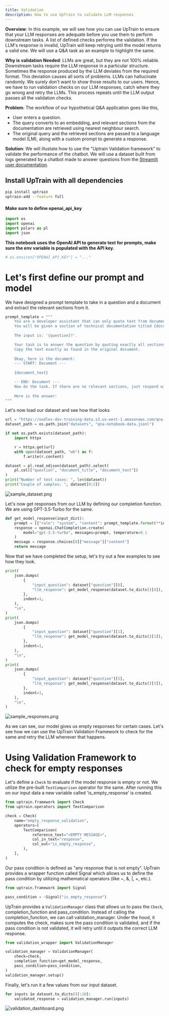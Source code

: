 ```yaml
---
title: Validation
description: How to use UpTrain to validate LLM responses
---
```



**Overview**: In this example, we will see how you can use UpTrain to ensure that your LLM responses are adequate before you use them to perform downstream tasks. A list of defined checks performs the validation. If the LLM's response is invalid, UpTrain will keep retrying until the model returns a valid one. We will use a Q&A task as an example to highlight the same.


**Why is validation Needed**: LLMs are great, but they are not 100% reliable. Downstream tasks require the LLM response in a particular structure. Sometimes the response produced by the LLM deviates from the required format. This deviation causes all sorts of problems. LLMs can hallucinate randomly. We surely don't want to show those results to our users. Hence, we have to run validation checks on our LLM responses, catch where they go wrong and retry the LLMs. This process repeats until the LLM output passes all the validation checks.


**Problem**: The workflow of our hypothetical Q&A application goes like this,
- User enters a question. 
- The query converts to an embedding, and relevant sections from the documentation are retrieved using nearest neighbour search. 
- The original query and the retrieved sections are passed to a language model (LM), along with a custom prompt to generate a response. 


**Solution**: We will illustate how to use the "Uptrain Validation framework" to validate the performance of the chatbot. We will use a dataset built from logs generated by a chatbot made to answer questions from the [Streamlit user documentation](https://docs.streamlit.io/). 

## Install UpTrain with all dependencies

```bash
pip install uptrain
uptrain-add --feature full
```

#### Make sure to define openai_api_key

```python
import os
import openai
import polars as pl
import json
```

**This notebook uses the OpenAI API to generate text for prompts, make sure the env variable is populated with the API key.**

```python
# os.environ["OPENAI_API_KEY"] = "..."
```

# Let's first define our prompt and model


We have designed a prompt template to take in a question and a document and extract the relevant sections from it.

```python
prompt_template = """
    You are a developer assistant that can only quote text from documents. 
    You will be given a section of technical documentation titled {document_title}.
    
    The input is: '{question}?'. 

    Your task is to answer the question by quoting exactly all sections of the document that are relevant to any topics of the input. 
    Copy the text exactly as found in the original document. 
    
    Okay, here is the document:
    --- START: Document ---
    
    {document_text}

    -- END: Document ---
    Now do the task. If there are no relevant sections, just respond with \"<EMPTY MESSAGE>\".
    
    Here is the answer:
"""
```

Let's now load our dataset and see how that looks

```python
url = "https://oodles-dev-training-data.s3.us-west-1.amazonaws.com/qna-streamlit-docs.jsonl"
dataset_path = os.path.join("datasets", "qna-notebook-data.jsonl")

if not os.path.exists(dataset_path):
    import httpx

    r = httpx.get(url)
    with open(dataset_path, "wb") as f:
        f.write(r.content)

dataset = pl.read_ndjson(dataset_path).select(
    pl.col(["question", "document_title", "document_text"])
)
print("Number of test cases: ", len(dataset))
print("Couple of samples: ", dataset[0:2])
```

![sample_dataset.png](https://github.com/uptrain-ai/uptrain/assets/43818888/6081b07a-4dbb-449f-b9ed-97260a9c86d2)


Let's now get responses from our LLM by defining our completion function. 
We are using GPT-3.5-Turbo for the same.

```python
def get_model_response(input_dict):
    prompt = [{"role": "system", "content": prompt_template.format(**input_dict)}]
    response = openai.ChatCompletion.create(
        model="gpt-3.5-turbo", messages=prompt, temperature=0.1
    )
    message = response.choices[0]["message"]["content"]
    return message
```

Now that we have completed the setup, let's try out a few examples to see how they look.

```python
print(
    json.dumps(
        {
            "input_question": dataset["question"][0],
            "llm_response": get_model_response(dataset.to_dicts()[0]),
        },
        indent=1,
    ),
    "\n",
)
print(
    json.dumps(
        {
            "input_question": dataset["question"][1],
            "llm_response": get_model_response(dataset.to_dicts()[1]),
        },
        indent=1,
    ),
    "\n",
)
print(
    json.dumps(
        {
            "input_question": dataset["question"][5],
            "llm_response": get_model_response(dataset.to_dicts()[5]),
        },
        indent=1,
    ),
    "\n",
)
```

![sample_responses.png](https://github.com/uptrain-ai/uptrain/assets/43818888/2df2c57d-4b34-4ce6-b5c8-8697e3ac34f7)


As we can see, our model gives us empty responses for certain cases. Let's see how we can use the UpTrain Validation Framework to check for the same and retry the LLM whenever that happens.


# Using Validation Framework to check for empty responses


Let's define a `Check` to evaluate if the model response is empty or not. We utilize the pre-built `TextComparison` operator for the same. After running this on our input data a new variable called 'is_empty_response' is created.

```python
from uptrain.framework import Check
from uptrain.operators import TextComparison

check = Check(
    name="empty_response_validation",
    operators=[
        TextComparison(
            reference_text="<EMPTY MESSAGE>",
            col_in_text="response",
            col_out="is_empty_response",
        ),
    ],
)
```

Our pass condition is defined as "any response that is not empty". UpTrain provides a wrapper function called Signal which allows us to define the pass condition by utilizing mathematical operators (like ~, &, |, +, etc.).


```python
from uptrain.framework import Signal

pass_condition = ~Signal("is_empty_response")
```

UpTrain provides a `ValidationManager` class that allows us to pass the `Check`, completion_function and pass_condition. Instead of calling the completion_function, we can call validation_manager. Under the hood, it computes the check, makes sure the pass condition is validated, and if the pass condition is not validated, it will retry until it outputs the correct LLM response.

```python
from validation_wrapper import ValidationManager

validation_manager = ValidationManager(
    check=check,
    completion_function=get_model_response,
    pass_condition=pass_condition,
)
validation_manager.setup()
```

Finally, let's run it a few values from our input dataset.

```python
for inputs in dataset.to_dicts()[:20]:
    validated_response = validation_manager.run(inputs)
```

![validation_dashboard.png](https://github.com/uptrain-ai/uptrain/assets/43818888/3dbf3d6f-a0ad-46dd-8946-58a23ac55d08)
